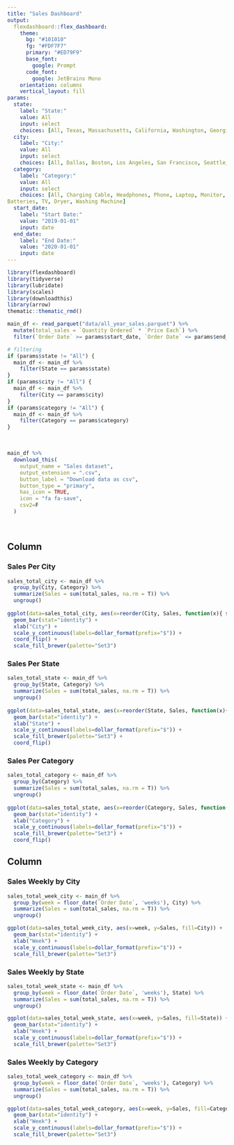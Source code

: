 ```yaml
---
title: "Sales Dashboard"
output: 
  flexdashboard::flex_dashboard:
    theme:
      bg: "#101010"
      fg: "#FDF7F7" 
      primary: "#ED79F9"
      base_font:
        google: Prompt
      code_font:
        google: JetBrains Mono
    orientation: columns
    vertical_layout: fill
params:
  state:
    label: "State:"
    value: All
    input: select
    choices: [All, Texas, Massachusetts, California, Washington, Georgia, New York, Oregon, Maine]
  city:
    label: "City:"
    value: All
    input: select
    choices: [All, Dallas, Boston, Los Angeles, San Francisco, Seattle, Atlanta, New York City, Portland, Austin]
  category:
    label: "Category:"
    value: All
    input: select
    choices: [All, Charging Cable, Headphones, Phone, Laptop, Monitor, 
Batteries, TV, Dryer, Washing Machine]
  start_date:
    label: "Start Date:"
    value: "2019-01-01"
    input: date
  end_date:
    label: "End Date:"
    value: "2020-01-01"
    input: date
---
```


```r
library(flexdashboard)
library(tidyverse)
library(lubridate)
library(scales)
library(downloadthis)
library(arrow)
thematic::thematic_rmd()

main_df <- read_parquet("data/all_year_sales.parquet") %>%
  mutate(total_sales = `Quantity Ordered` * `Price Each`) %>%
  filter(`Order Date` >= params$start_date, `Order Date` <= params$end_date)

# filtering
if (params$state != "All") {
  main_df <- main_df %>%
    filter(State == params$state)
}
if (params$city != "All") {
  main_df <- main_df %>%
    filter(City == params$city)
}
if (params$category != "All") {
  main_df <- main_df %>%
    filter(Category == params$category)
}
```

\
```r
main_df %>%
  download_this(
    output_name = "Sales dataset",
    output_extension = ".csv",
    button_label = "Download data as csv",
    button_type = "primary",
    has_icon = TRUE,
    icon = "fa fa-save",
    csv2=F
  )
```
\

Column {.tabset}
-----------------------------------------------------------------------

### Sales Per City

```r
sales_total_city <- main_df %>%
  group_by(City, Category) %>%
  summarize(Sales = sum(total_sales, na.rm = T)) %>%
  ungroup()
  
ggplot(data=sales_total_city, aes(x=reorder(City, Sales, function(x){ sum(x) }), y=Sales, fill=Category)) +
  geom_bar(stat="identity") +
  xlab("City") +
  scale_y_continuous(labels=dollar_format(prefix="$")) +
  coord_flip() +
  scale_fill_brewer(palette="Set3")
```

### Sales Per State

```r
sales_total_state <- main_df %>%
  group_by(State, Category) %>%
  summarize(Sales = sum(total_sales, na.rm = T)) %>%
  ungroup()
  
ggplot(data=sales_total_state, aes(x=reorder(State, Sales, function(x){ sum(x) }), y=Sales, fill=Category)) +
  geom_bar(stat="identity") +
  xlab("State") +
  scale_y_continuous(labels=dollar_format(prefix="$")) +
  scale_fill_brewer(palette="Set3") +
  coord_flip()
```

### Sales Per Category

```r
sales_total_category <- main_df %>%
  group_by(Category) %>%
  summarize(Sales = sum(total_sales, na.rm = T)) %>%
  ungroup()
  
ggplot(data=sales_total_state, aes(x=reorder(Category, Sales, function(x){ sum(x) }), y=Sales)) +
  geom_bar(stat="identity") +
  xlab("Category") +
  scale_y_continuous(labels=dollar_format(prefix="$")) +
  scale_fill_brewer(palette="Set3") +
  coord_flip()
```


Column {.tabset}
-----------------------------------------------------------------------

### Sales Weekly by City

```r
sales_total_week_city <- main_df %>%
  group_by(week = floor_date(`Order Date`, 'weeks'), City) %>%
  summarize(Sales = sum(total_sales, na.rm = T)) %>%
  ungroup()

ggplot(data=sales_total_week_city, aes(x=week, y=Sales, fill=City)) +
  geom_bar(stat="identity") +
  xlab("Week") +
  scale_y_continuous(labels=dollar_format(prefix="$")) +
  scale_fill_brewer(palette="Set3")
```

### Sales Weekly by State

```r
sales_total_week_state <- main_df %>%
  group_by(week = floor_date(`Order Date`, 'weeks'), State) %>%
  summarize(Sales = sum(total_sales, na.rm = T)) %>%
  ungroup()

ggplot(data=sales_total_week_state, aes(x=week, y=Sales, fill=State)) +
  geom_bar(stat="identity") +
  xlab("Week") +
  scale_y_continuous(labels=dollar_format(prefix="$")) +
  scale_fill_brewer(palette="Set3")
```

### Sales Weekly by Category

```r
sales_total_week_category <- main_df %>%
  group_by(week = floor_date(`Order Date`, 'weeks'), Category) %>%
  summarize(Sales = sum(total_sales, na.rm = T)) %>%
  ungroup()

ggplot(data=sales_total_week_category, aes(x=week, y=Sales, fill=Category)) +
  geom_bar(stat="identity") +
  xlab("Week") +
  scale_y_continuous(labels=dollar_format(prefix="$")) +
  scale_fill_brewer(palette="Set3")
```